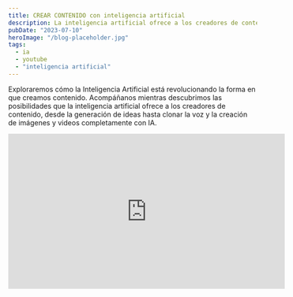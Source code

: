 ```yaml
---
title: CREAR CONTENIDO con inteligencia artificial
description: La inteligencia artificial ofrece a los creadores de contenido, desde la generación de ideas hasta clonar la voz y la creación de imágenes y videos completamente con IA.
pubDate: "2023-07-10"
heroImage: "/blog-placeholder.jpg"
tags:
  - ia
  - youtube
  - "inteligencia artificial"
---
```


Exploraremos cómo la Inteligencia Artificial está revolucionando la forma en que creamos contenido. Acompáñanos mientras descubrimos las posibilidades que la inteligencia artificial ofrece a los creadores de contenido, desde la generación de ideas hasta clonar la voz y la creación de imágenes y videos completamente con IA.

<div class="video-wrapper">
  <iframe
    width="560"
    height="315"
    src="https://www.youtube.com/embed/W7kfhB12Gik"
    title="YouTube video player"
    frameborder="0"
    allow="accelerometer; autoplay; clipboard-write; encrypted-media; gyroscope; picture-in-picture; web-share"
    allowfullscreen
  ></iframe>
</div>
